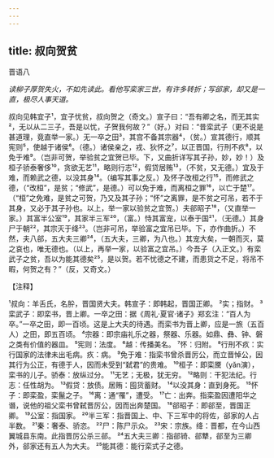```yaml
---
---
---
```

title: 叔向贺贫
---



晋语八

*读柳子厚贺失火，不如先读此。看他写栾家三世，有许多转折；写郤家，却又是一直，极尽人事天道。*

叔向见韩宜子¹，宜子忧贫，叔向贺之（奇文。）宣子曰：“吾有卿之名，而无其实²，无以从二三子，吾是以忧，子贺我何故？”（好。）对曰：“昔栾武子（更不说是甚道理，竟直举一家。）无一卒之田³，其宫不备其宗器⁴，（贫。）宣其德行，顺其宪则⁵，使越于诸侯⁶。（德。）诸侯亲之，戎、狄怀之⁷，以正晋国，行刑不疚⁸，以免于难⁹。（岂非可贺，举验贫之宜贺已毕。下，又曲折详写其子孙，妙，妙！）及桓子骄泰奢侈¹⁰，贪欲无艺¹¹，略则行志¹²，假贷居贿¹³，（不贫，又无德。）宜及于难，而赖武之德，以没其身¹⁴。（编写其事之反。）及怀子改桓之行¹⁵，而修武之德，（“改桓”，是贫；“修武”，是德。）可以免于难，而离桓之罪¹⁶，以亡于楚¹⁷。（“桓”之免难，是贫之可贺，乃又及其子孙；“怀”之离罪，是不贫之可吊，若不于其身，又必于其子孙也。以上，举一家以验贫之宜贺。）夫郤昭子¹⁸，（又直举一家。）其富半公室¹⁹，其家半三军²⁰，（富。）恃其富宠，以泰于国²¹，（无德。）其身尸于朝²²，其宗灭于绛²³。（岂非可吊，举验富之宜吊已毕。下，亦作曲折。）不然，夫八郤，五大夫三卿²⁴，（五大夫，三卿，为八也。）其宠大矣，一朝而灭，莫之哀也，唯无德也。（以上，再举一家，以验富之宜吊。）今吾子（入正文。）有栾武子之贫，吾以为能其德矣²⁵，是以贺。若不忧德之不建，而患货之不足，将吊不暇，何贺之有？”（反，又奇文。）

【注释】

¹叔向：羊舌氏，名肸，晋国贤大夫。韩宣子：即韩起，晋国正卿。
²实；指财。
³栾武子：即栾书，晋上卿。一卒之田：据《周礼·夏官·诸子》郑玄注：“百人为卒。”一卒之田，即一百顷。这是上大夫的待遇。而栾书为晋上卿，应是一旅（五百人）之田，即五百顷。
⁴宗器：即宗庙礼乐之器，祭器、乐器。如鼎、彝、钟、磐之类有价值的器皿。
⁵宪则：法度。
⁶越：传播美名。
⁷怀：归附。
⁸行刑不疚：实行国家的法律未出毛病。疚：病。
⁹免于难：指栾书曾杀晋厉公，而立晋悼公，因其行为公正，有德于人，因而未受到“弑君”的贵难。
¹⁰桓子：即栾黡（yǎn演），栾书的儿子。骄泰：放纵过分。
¹¹无艺；无极，犹无穷。
¹²略则：干犯法纪。行志：任性胡为。
¹³假贷：放债。居贿：囤货蓄财。
¹⁴以没其身：直到身死。
¹⁵怀子：即栾盈，栾鬣之子。
¹⁶离：通“罹”，遭受。
¹⁷亡：出奔。指栾盈因遭阳华之谮，说他的祖父栾书曾弑晋厉公，因而出奔楚国。
¹⁸郤昭子：即郤至，晋国正卿。
¹⁹公室：指国家。
²⁰半三军：指晋国上、中、下三军中的将佐，郤家的人占半数。
²¹秦：奢泰、骄恣。
²²尸：陈尸示众。
²³宋：宗族。绛：晋都，在今山西翼城县东南。此指晋厉公杀三郤。
²⁴五大夫三卿：指郤锜、郤犨，郤至为三卿外，郤家还有五人为大夫。
²⁵能其德：能行栾式子之德。